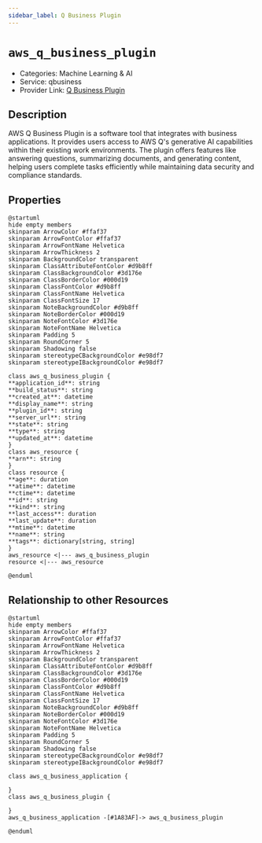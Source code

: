 ```yaml
---
sidebar_label: Q Business Plugin
---
```


# `aws_q_business_plugin`

- Categories: Machine Learning & AI
- Service: qbusiness
- Provider Link: [Q Business Plugin](https://docs.aws.amazon.com/bedrock/latest/userguide/agents-business.html)

## Description
AWS Q Business Plugin is a software tool that integrates with business applications. It provides users access to AWS Q's generative AI capabilities within their existing work environments. The plugin offers features like answering questions, summarizing documents, and generating content, helping users complete tasks efficiently while maintaining data security and compliance standards.

## Properties
<ZoomPanPinch>

```kroki imgType="plantuml" imgAlt="Diagram of Q Business Plugin data model"
@startuml
hide empty members
skinparam ArrowColor #ffaf37
skinparam ArrowFontColor #ffaf37
skinparam ArrowFontName Helvetica
skinparam ArrowThickness 2
skinparam BackgroundColor transparent
skinparam ClassAttributeFontColor #d9b8ff
skinparam ClassBackgroundColor #3d176e
skinparam ClassBorderColor #000d19
skinparam ClassFontColor #d9b8ff
skinparam ClassFontName Helvetica
skinparam ClassFontSize 17
skinparam NoteBackgroundColor #d9b8ff
skinparam NoteBorderColor #000d19
skinparam NoteFontColor #3d176e
skinparam NoteFontName Helvetica
skinparam Padding 5
skinparam RoundCorner 5
skinparam Shadowing false
skinparam stereotypeCBackgroundColor #e98df7
skinparam stereotypeIBackgroundColor #e98df7

class aws_q_business_plugin {
**application_id**: string
**build_status**: string
**created_at**: datetime
**display_name**: string
**plugin_id**: string
**server_url**: string
**state**: string
**type**: string
**updated_at**: datetime
}
class aws_resource {
**arn**: string
}
class resource {
**age**: duration
**atime**: datetime
**ctime**: datetime
**id**: string
**kind**: string
**last_access**: duration
**last_update**: duration
**mtime**: datetime
**name**: string
**tags**: dictionary[string, string]
}
aws_resource <|--- aws_q_business_plugin
resource <|--- aws_resource

@enduml
```

</ZoomPanPinch>


## Relationship to other Resources
<ZoomPanPinch>

```kroki imgType="plantuml" imgAlt="Diagram of Q Business Plugin resource relationships"
@startuml
hide empty members
skinparam ArrowColor #ffaf37
skinparam ArrowFontColor #ffaf37
skinparam ArrowFontName Helvetica
skinparam ArrowThickness 2
skinparam BackgroundColor transparent
skinparam ClassAttributeFontColor #d9b8ff
skinparam ClassBackgroundColor #3d176e
skinparam ClassBorderColor #000d19
skinparam ClassFontColor #d9b8ff
skinparam ClassFontName Helvetica
skinparam ClassFontSize 17
skinparam NoteBackgroundColor #d9b8ff
skinparam NoteBorderColor #000d19
skinparam NoteFontColor #3d176e
skinparam NoteFontName Helvetica
skinparam Padding 5
skinparam RoundCorner 5
skinparam Shadowing false
skinparam stereotypeCBackgroundColor #e98df7
skinparam stereotypeIBackgroundColor #e98df7

class aws_q_business_application {

}
class aws_q_business_plugin {

}
aws_q_business_application -[#1A83AF]-> aws_q_business_plugin

@enduml
```

</ZoomPanPinch>




